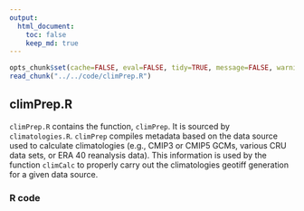 ```yaml
---
output:
  html_document:
    toc: false
    keep_md: true
---
```


```r
opts_chunk$set(cache=FALSE, eval=FALSE, tidy=TRUE, message=FALSE, warning=FALSE)
read_chunk("../../code/climPrep.R")
```

##
##
## climPrep.R

`climPrep.R` contains the function, `climPrep`.
It is sourced by `climatologies.R`.
`climPrep` compiles metadata based on the data source used to calculate climatologies (e.g., CMIP3 or CMIP5 GCMs, various CRU data sets, or ERA 40 reanalysis data).
This information is used by the function `climCalc` to properly carry out the climatologies geotiff generation for a given data source.

### R code

```r
```
